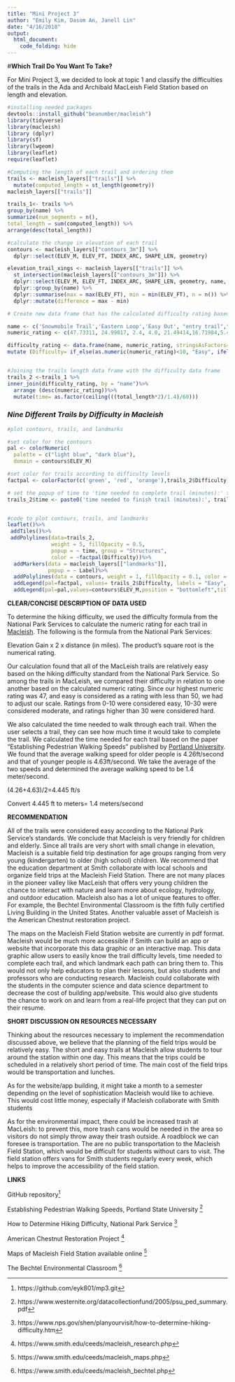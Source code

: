 ```yaml
---
title: "Mini Project 3"
author: "Emily Kim, Dasom An, Janell Lin"
date: "4/16/2018"
output: 
  html_document:
    code_folding: hide
---
```



#**Which Trail Do You Want To Take?**

For Mini Project 3, we decided to look at topic 1 and classify the difficulties of the trails in the Ada and Archibald MacLeish Field Station based on length and elevation.


```r
#installing needed packages
devtools::install_github("beanumber/macleish")
library(tidyverse)
library(macleish)
library (dplyr)
library(sf)
library(lwgeom)
library(leaflet)
require(leaflet)
```

```r
#Computing the length of each trail and ordering them
trails <- macleish_layers[["trails"]] %>%
  mutate(computed_length = st_length(geometry))
macleish_layers[["trails"]]

trails_1<- trails %>%
group_by(name) %>%
summarize(num_segments = n(),
total_length = sum(computed_length)) %>%
arrange(desc(total_length))


```

```r

#calculate the change in elevation of each trail
contours <- macleish_layers[["contours_3m"]] %>%
  dplyr::select(ELEV_M, ELEV_FT, INDEX_ARC, SHAPE_LEN, geometry)

elevation_trail_xings <- macleish_layers[["trails"]] %>%
  st_intersection(macleish_layers[["contours_3m"]]) %>%
  dplyr::select(ELEV_M, ELEV_FT, INDEX_ARC, SHAPE_LEN, geometry, name, color) %>%
  dplyr::group_by(name) %>%
  dplyr::summarise(max = max(ELEV_FT), min = min(ELEV_FT), n = n()) %>%
  dplyr::mutate(difference = max - min)
```

```r

# Create new data frame that has the calculated difficulty rating based on formula from the National Park Services

name <- c('Snowmobile Trail','Eastern Loop','Easy Out', "entry trail","Poplar Hill Road","Porcupine Trail", "Vernal Pool Loop","Western Loop")
numeric_rating <- c(47.73311, 24.99817, 2.4, 4.0, 21.49414,16.71984,5.4, 27.56704)

difficulty_rating <- data.frame(name, numeric_rating, stringsAsFactors=FALSE)%>%
mutate (Difficulty= if_else(as.numeric(numeric_rating)<10, "Easy", ifelse(as.numeric(numeric_rating)<30, "Moderate", "Hard")))


#Joining the trails length data frame with the difficulty data frame
trails_2 <-trails_1 %>%
inner_join(difficulty_rating, by = "name")%>%
  arrange (desc(numeric_rating))%>%
  mutate(time= as.factor(ceiling(((total_length*2)/1.4)/60)))

```


### *Nine Different Trails by Difficulty in Macleish* 
```r

#plot contours, trails, and landmarks

#set color for the contours
pal <- colorNumeric(
  palette = c("light blue", "dark blue"),
  domain = contours$ELEV_M)

#set color for trails according to difficulty levels
factpal <- colorFactor(c('green', 'red', 'orange'),trails_2$Difficulty)

# set the popup of time to 'time needed to complete trail (minutes):' time
trails_2$time <- paste0('time needed to finish trail (minutes):', trails_2$time)


#code to plot contours, trails, and landmarks
leaflet()%>%
 addTiles()%>%
 addPolylines(data=trails_2,
              weight = 5, fillOpacity = 0.5,
              popup = ~ time, group = "Structures",
              color = ~factpal(Difficulty))%>%
  addMarkers(data = macleish_layers[["landmarks"]],
             popup = ~ Label)%>%
  addPolylines(data = contours, weight = 1, fillOpacity = 0.1, color = ~pal(ELEV_M))%>%
  addLegend(pal=factpal, values= trails_2$Difficulty, labels = "Easy", "Hard", "Moderate", title = "Trails Difficulty", position = 'bottomright')%>%
  addLegend(pal=pal,values=contours$ELEV_M,position = "bottomleft",title = "Elevation(meters)")

```


**CLEAR/CONCISE DESCRIPTION OF DATA USED** 

To determine the hiking difficulty, we used the difficulty formula from the National Park Services to calculate the numeric rating for each trail in [Macleish](https://www.nps.gov/shen/planyourvisit/how-to-determine-hiking-difficulty.htm). The following is the formula from the National Park Services:

Elevation Gain x 2 x distance (in miles). The product's square root is the numerical rating.

Our calculation found that all of the MacLeish trails are relatively easy based on the hiking difficulty standard from the National Park Service. So among the trails in MacLeish, we compared  their difficulty in relation to one another based on the calculated numeric rating. Since our highest numeric rating was 47, and easy is considered as a rating with less than 50, we had to adjust our scale. Ratings from 0-10 were considered easy, 10-30 were considered moderate, and ratings higher than 30 were considered hard. 

We also calculated the time needed to walk through each trail. When the user selects a trail, they can see how much time it would take to complete the trail. We calculated the time needed for each trail based on the paper “Establishing Pedestrian Walking Speeds” published by [Portland University](https://www.westernite.org/datacollectionfund/2005/psu_ped_summary.pdf ). We found that the average walking speed for older people is 4.26ft/second and that of younger people is 4.63ft/second. We take the average of the two speeds and determined the average walking speed to be 1.4 meter/second. 

(4.26+4.63)/2=4.445 ft/s

Convert 4.445 ft to meters= 1.4 meters/second


**RECOMMENDATION**

All of the trails were considered easy according to the National Park Service’s standards. We conclude that Macleish is very friendly for children and elderly. Since all trails are very short with small change in elevation, Macleish is a suitable field trip destination for age groups ranging from very young (kindergarten) to older (high school) children. We recommend that the education department at Smith collaborate with local schools and organize field trips at the Macleish Field Station. There are not many places in the pioneer valley like MacLeish that offers very young children the chance to interact with nature and learn more about ecology, hydrology, and outdoor education. Macleish also has a lot of unique features to offer. For example, the Bechtel Environmental Classroom is the fifth fully certified Living Building in the United States. Another valuable asset of Macleish is the American Chestnut restoration project.

The maps on the Macleish Field Station website are currently in pdf format. Macleish would be much more accessible if Smith can build an app or website that incorporate this data graphic or an interactive map. This data graphic allow users to easily know the trail difficulty levels, time needed to complete each trail, and which landmark each path can bring them to. This would not only help educators to plan their lessons, but also students and professors who are conducting research. Macleish could collaborate with the students in the computer science and data science department to decrease the cost of building app/website. This would also give students the chance to work on and learn from a real-life project that they can put on their resume.  



**SHORT DISCUSSION ON RESOURCES NECESSARY**

Thinking about the resources necessary to implement the recommendation discussed above, we believe that the planning of the field trips would be relatively easy. The short and easy trails at Macleish allow students to tour around the station within one day. This means that the trips could be scheduled in a relatively short period of time. The main cost of the field trips would be transportation and lunches.  

As for the website/app building, it might take a month to a semester depending on the level of sophistication Macleish would like to achieve. This would cost little money, especially if Macleish collaborate with Smith students 

As for the environmental impact, there could be increased trash at MacLeish: to prevent this, more trash cans would be needed in the area so visitors do not simply throw away their trash outside. A roadblock we can foresee is transportation. The are no public transportation to the Macleish Field Station, which would be difficult for students without cars to visit. The field station offers vans for Smith students regularly every week, which helps to improve the accessibility of the field station. 



**LINKS**

GitHub repository[^1]

Establishing Pedestrian Walking Speeds, Portland State University [^2]

How to Determine Hiking Difficulty, National Park Service [^3]

American Chestnut Restoration Project [^4]

Maps of Macleish Field Station available online [^5]

The Bechtel Environmental Classroom [^6]



[^1]:https://github.com/eyk801/mp3.git
[^2]:https://www.westernite.org/datacollectionfund/2005/psu_ped_summary.pdf
[^3]:https://www.nps.gov/shen/planyourvisit/how-to-determine-hiking-difficulty.htm
[^4]:https://www.smith.edu/ceeds/macleish_research.php
[^5]:https://www.smith.edu/ceeds/macleish_maps.php
[^6]:https://www.smith.edu/ceeds/macleish_bechtel.php
